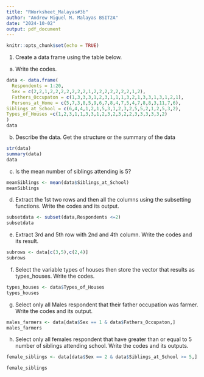 ```yaml
---
title: "RWorksheet_Malayas#3b"
author: "Andrew Miguel M. Malayas BSIT2A"
date: "2024-10-02"
output: pdf_document
---
```


```r
knitr::opts_chunk$set(echo = TRUE)
```

1. Create a data frame using the table below.

a. Write the codes.

```r
data <- data.frame(
  Respondents = 1:20, 
  Sex = c(2,2,1,2,2,2,2,2,2,2,1,2,2,2,2,2,2,2,1,2),
  Fathers_Occupaton = c(1,3,3,3,1,2,3,1,1,1,3,2,1,3,3,1,3,1,2,1),
  Persons_at_Home = c(5,7,3,8,5,9,6,7,8,4,7,5,4,7,8,8,3,11,7,6), 
Siblings_at_School = c(6,4,4,1,2,1,5,3,1,2,3,2,5,5,2,1,2,5,3,2),
Types_of_Houses =c(1,2,3,1,1,3,3,1,2,3,2,3,2,2,3,3,3,3,3,2)
)
data
```



b. Describe the data. Get the structure or the summary of the data
```r

str(data)
summary(data)
data

```


c. Is the mean number of siblings attending is 5?
```r
meanSiblings <- mean(data$Siblings_at_School)
meanSiblings
```


d. Extract the 1st two rows and then all the columns using the subsetting functions.
Write the codes and its output.
```r
subsetdata <- subset(data,Respondents <=2)
subsetdata
```



e. Extract 3rd and 5th row with 2nd and 4th column. Write the codes and its result.
```r
subrows <- data[c(3,5),c(2,4)]
subrows
```

f. Select the variable types of houses then store the vector that results as types_houses.
Write the codes.
```r
types_houses <- data$Types_of_Houses
types_houses
```

g. Select only all Males respondent that their father occupation was farmer. Write the codes and its output.
```r
males_farmers <- data[data$Sex == 1 & data$Fathers_Occupaton,]
males_farmers
```


h. Select only all females respondent that have greater than or equal to 5 number of siblings attending school. Write the codes and its outputs.

```r
female_siblings <- data[data$Sex == 2 & data$Siblings_at_School >= 5,]

female_siblings

```










